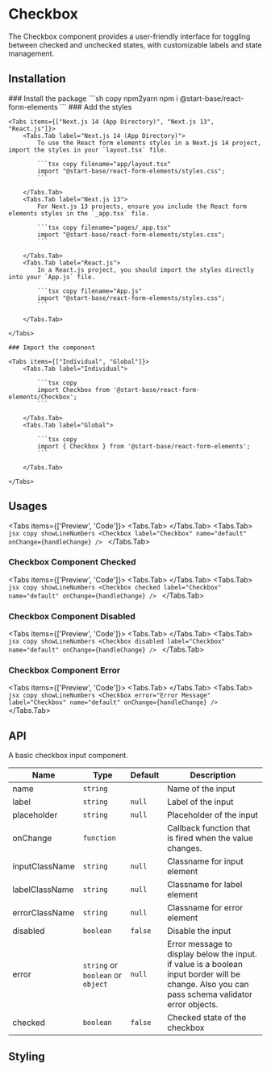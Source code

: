 
# Checkbox

The Checkbox component provides a user-friendly interface for toggling between checked and unchecked states, with customizable labels and state management.

## Installation

<Steps>
    ### Install the package
    ```sh copy npm2yarn
    npm i @start-base/react-form-elements
    ```
    ### Add the styles

    <Tabs items={["Next.js 14 (App Directory)", "Next.js 13", "React.js"]}>
        <Tabs.Tab label="Next.js 14 (App Directory)">
            To use the React form elements styles in a Next.js 14 project, import the styles in your `layout.tsx` file.

            ```tsx copy filename="app/layout.tsx"
            import "@start-base/react-form-elements/styles.css";
            ```

        </Tabs.Tab>
        <Tabs.Tab label="Next.js 13">
            For Next.js 13 projects, ensure you include the React form elements styles in the `_app.tsx` file.

            ```tsx copy filename="pages/_app.tsx"
            import "@start-base/react-form-elements/styles.css";
            ```

        </Tabs.Tab>
        <Tabs.Tab label="React.js">
            In a React.js project, you should import the styles directly into your `App.js` file.

            ```tsx copy filename="App.js"
            import "@start-base/react-form-elements/styles.css";
            ```

        </Tabs.Tab>

    </Tabs>

    ### Import the component

    <Tabs items={["Individual", "Global"]}>
        <Tabs.Tab label="Individual">

            ```tsx copy
            import Checkbox from '@start-base/react-form-elements/Checkbox';
            ```

        </Tabs.Tab>
        <Tabs.Tab label="Global">

            ```tsx copy
            import { Checkbox } from '@start-base/react-form-elements';
            ```

        </Tabs.Tab>

    </Tabs>

</Steps>

## Usages

<Tabs items={['Preview', 'Code']}>
  <Tabs.Tab>
    <Preview height="200px">
      <FormOnChange>
        <Checkbox label="Checkbox" name="default" />
      </FormOnChange>
    </Preview>
  </Tabs.Tab>
  <Tabs.Tab>
    ```jsx copy showLineNumbers
    <Checkbox label="Checkbox" name="default" onChange={handleChange} />
    ```
  </Tabs.Tab>
</Tabs>

### Checkbox Component Checked

<Tabs items={['Preview', 'Code']}>
  <Tabs.Tab>
    <Preview height="200px">
      <FormOnChange>
        <Checkbox checked label="Checkbox" name="default" />
      </FormOnChange>
    </Preview>
  </Tabs.Tab>
  <Tabs.Tab>
    ```jsx copy showLineNumbers
    <Checkbox checked label="Checkbox" name="default" onChange={handleChange} />
    ```
  </Tabs.Tab>
</Tabs>

### Checkbox Component Disabled

<Tabs items={['Preview', 'Code']}>
  <Tabs.Tab>
    <Preview height="200px">
      <FormOnChange>
        <Checkbox disabled label="Checkbox" name="default" />
      </FormOnChange>
    </Preview>
  </Tabs.Tab>
  <Tabs.Tab>
    ```jsx copy showLineNumbers
    <Checkbox
      disabled
      label="Checkbox"
      name="default"
      onChange={handleChange}
    />
    ```
  </Tabs.Tab>
</Tabs>

### Checkbox Component Error

<Tabs items={['Preview', 'Code']}>
  <Tabs.Tab>
    <Preview height="200px">
      <FormOnChange>
        <Checkbox error="Error Message" label="Checkbox" name="default" />
      </FormOnChange>
    </Preview>
  </Tabs.Tab>
  <Tabs.Tab>
    ```jsx copy showLineNumbers
    <Checkbox
      error="Error Message"
      label="Checkbox"
      name="default"
      onChange={handleChange}
    />
    ```
  </Tabs.Tab>
</Tabs>

## API

A basic checkbox input component.

| Name           | Type                              | Default | Description                                                                                                                                    |
| -------------- | --------------------------------- | ------- | ---------------------------------------------------------------------------------------------------------------------------------------------- |
| name           | `string`                          |         | Name of the input                                                                                                                              |
| label          | `string`                          | `null`  | Label of the input                                                                                                                             |
| placeholder    | `string`                          | `null`  | Placeholder of the input                                                                                                                       |
| onChange       | `function`                        |         | Callback function that is fired when the value changes.                                                                                        |
| inputClassName | `string`                          | `null`  | Classname for input element                                                                                                                    |
| labelClassName | `string`                          | `null`  | Classname for label element                                                                                                                    |
| errorClassName | `string`                          | `null`  | Classname for error element                                                                                                                    |
| disabled       | `boolean`                         | `false` | Disable the input                                                                                                                              |
| error          | `string` or `boolean` or `object` | `null`  | Error message to display below the input. if value is a boolean input border will be change. Also you can pass schema validator error objects. |
| checked        | `boolean`                         | `false` | Checked state of the checkbox                                                                                                                  |

## Styling
